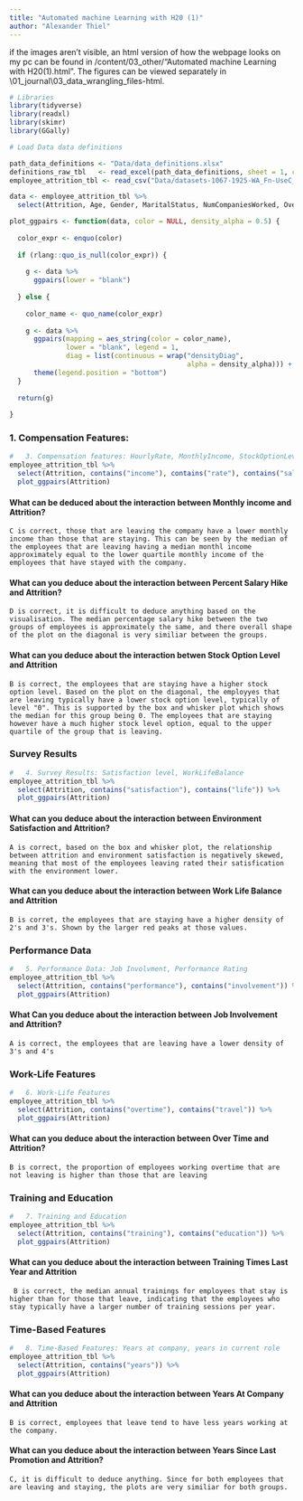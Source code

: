 ```yaml
---
title: "Automated machine Learning with H20 (1)"
author: "Alexander Thiel"
---
```


:::callout-note
if the images aren't visible, an html version of how the webpage looks on my pc can be found in /content/03_other/"Automated machine Learning with H20(1).html". The figures can be viewed separately in \content\01_journal\03_data_wrangling_files\figure-html.
:::


```r

# Libraries 
library(tidyverse)
library(readxl)
library(skimr)
library(GGally)

# Load Data data definitions

path_data_definitions <- "Data/data_definitions.xlsx"
definitions_raw_tbl   <- read_excel(path_data_definitions, sheet = 1, col_names = FALSE)
employee_attrition_tbl <- read_csv("Data/datasets-1067-1925-WA_Fn-UseC_-HR-Employee-Attrition.txt")

```


```r
data <- employee_attrition_tbl %>%
  select(Attrition, Age, Gender, MaritalStatus, NumCompaniesWorked, Over18, DistanceFromHome)

plot_ggpairs <- function(data, color = NULL, density_alpha = 0.5) {
  
  color_expr <- enquo(color)
  
  if (rlang::quo_is_null(color_expr)) {
    
    g <- data %>%
      ggpairs(lower = "blank") 
    
  } else {
    
    color_name <- quo_name(color_expr)
    
    g <- data %>%
      ggpairs(mapping = aes_string(color = color_name), 
              lower = "blank", legend = 1,
              diag = list(continuous = wrap("densityDiag", 
                                            alpha = density_alpha))) +
      theme(legend.position = "bottom")
  }
  
  return(g)
  
}
```

### 1. Compensation Features:

```r
#   3. Compensation features: HourlyRate, MonthlyIncome, StockOptionLevel 
employee_attrition_tbl %>%
  select(Attrition, contains("income"), contains("rate"), contains("salary"), contains("stock")) %>%
  plot_ggpairs(Attrition)
```
#### What can be deduced about the interaction between Monthly income and Attrition?
  
    C is correct, those that are leaving the company have a lower monthly income than those that are staying. This can be seen by the median of the employees that are leaving having a median monthl income approximately equal to the lower quartile monthly income of the employees that have stayed with the company.

#### What can you deduce about the interaction between Percent Salary Hike and Attrition?

    D is correct, it is difficult to deduce anything based on the visualisation. The median percentage salary hike between the two groups of employees is approximately the same, and there overall shape of the plot on the diagonal is very similiar between the groups.
    
#### What can you deduce about the interaction betwen Stock Option Level and Attrition

    B is correct, the employees that are staying have a higher stock option level. Based on the plot on the diagonal, the employyes that are leaving typically have a lower stock option level, typically of level "0". This is supported by the box and whisker plot which shows the median for this group being 0. The employees that are staying however have a much higher stock level option, equal to the upper quartile of the group that is leaving. 

### Survey Results

```r
#   4. Survey Results: Satisfaction level, WorkLifeBalance 
employee_attrition_tbl %>%
  select(Attrition, contains("satisfaction"), contains("life")) %>%
  plot_ggpairs(Attrition)
```
#### What can you deduce about the interaction between Environment Satisfaction and Attrition?

    A is correct, based on the box and whisker plot, the relationship between attrition and environment satisfaction is negatively skewed, meaning that most of the employees leaving rated their satisfication with the environment lower.
    
#### What can you deduce about the interaction between Work Life Balance and Attrition

    B is corret, the employees that are staying have a higher density of 2's and 3's. Shown by the larger red peaks at those values.
    
### Performance Data

```r
#   5. Performance Data: Job Involvment, Performance Rating
employee_attrition_tbl %>%
  select(Attrition, contains("performance"), contains("involvement")) %>%
  plot_ggpairs(Attrition)
```

#### What Can you deduce about the interaction between Job Involvement and Attrition?

    A is correct, the employees that are leaving have a lower density of 3's and 4's
    
### Work-Life Features

```r
#   6. Work-Life Features 
employee_attrition_tbl %>%
  select(Attrition, contains("overtime"), contains("travel")) %>%
  plot_ggpairs(Attrition)

```
#### What can you deduce about the interaction between Over Time and Attrition?

    B is correct, the proportion of employees working overtime that are not leaving is higher than those that are leaving
    
### Training and Education

```r
#   7. Training and Education 
employee_attrition_tbl %>%
  select(Attrition, contains("training"), contains("education")) %>%
  plot_ggpairs(Attrition)

```


#### What can you deduce about the interaction between Training Times Last Year and Attrition

    
     B is correct, the median annual trainings for employees that stay is higher than for those that leave, indicating that the employees who stay typically have a larger number of training sessions per year.

### Time-Based Features

```r
#   8. Time-Based Features: Years at company, years in current role
employee_attrition_tbl %>%
  select(Attrition, contains("years")) %>%
  plot_ggpairs(Attrition)

```


#### What can you deduce about the interaction between Years At Company and Attrition 


    B is correct, employees that leave tend to have less years working at the company.
    
#### What can you deduce about the interaction between Years Since Last Promotion and Attrition?

    C, it is difficult to deduce anything. Since for both employees that are leaving and staying, the plots are very similiar for both groups. 
    
    
